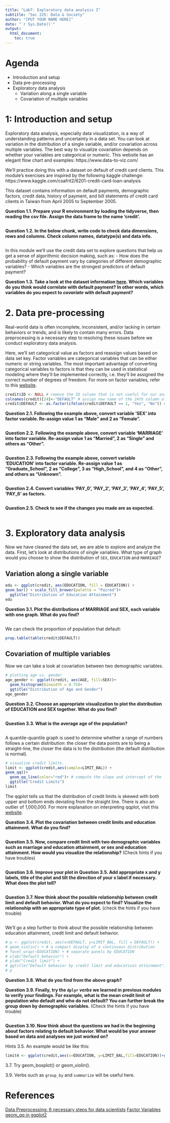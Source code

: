```yaml
---
title: "Lab7: Exploratory data analysis I"
subtitle: "Soc 225: Data & Society"
author: "[PUT YOUR NAME HERE]"
date: "`r Sys.Date()`"
output: 
  html_document:
    toc: true
---
```


# Agenda
- Introduction and setup
- Data pre-processing
- Exploratory data analysis
  - Variation along a single variable
  - Covariation of multiple variables

# 1: Introduction and setup

Exploratory data analysis, especially data visualization, is a way of understanding patterns and uncertainty in a data set. You can look at variation in the distribution of a single variable, and/or covariation across multiple variables. The best way to visualize covariation depends on whether your variables are categorical or numeric. This website has an elegant flow chart and examples: https://www.data-to-viz.com/

We'll practice doing this with a dataset on default of credit card clients. This module's exercises are inspired by the following kaggle challenge: https://www.kaggle.com/csafrit2/6201-credit-card-loan-analysis

This dataset contains information on default payments, demographic factors, credit data, history of payment, and bill statements of credit card clients in Taiwan from April 2005 to September 2005. 

**Question 1.1. Prepare your R environment by loading the tidyverse, then reading the csv file. Assign the data frame to the name 'credit'.**

```r

```
**Question 1.2. In the below chunk, write code to check data dimensions, rows and columns. Check column names, datatype(s) and data info.**
```r

```

In this module we'll use the credit data set to explore questions that help us get a sense of algorithmic decision making, such as:
- How does the probability of default payment vary by categories of different demographic variables?
- Which variables are the strongest predictors of default payment?

**Question 1.3. Take a look at the dataset information [here](https://www.kaggle.com/uciml/default-of-credit-card-clients-dataset). Which variables do you think would correlate with default payment? In other words, which variables do you expect to *covariate* with default payment?**

# 2. Data pre-processing

Real-world data is often incomplete, inconsistent, and/or lacking in certain behaviors or trends, and is likely to contain many errors. Data preprocessing is a necessary step to resolving these issues before we conduct exploratory data analysis. 

Here, we'll set categorical value as factors and reassign values based on data set key. Factor variables are categorical variables that can be either numeric or string variables. The most important advantage of converting categorical variables to factors is that they can be used in statistical modeling where they'll be implemented correctly, i.e. they'll be assigned the correct number of degrees of freedom. For more on factor variables, refer to this [website](https://stats.idre.ucla.edu/r/modules/factor-variables/). 

```r
credit$ID <- NULL # remove the ID column that is not useful for our analysis
colnames(credit)[24]<-"DEFAULT" # assign new name of the 24th column of the data frame 
credit$DEFAULT <- as.factor(ifelse(credit$DEFAULT == 1, "Yes", "No")) # convert variable DEFAULT into factor and re-assign values
```

**Question 2.1. Following the example above, convert variable 'SEX' into factor variable. Re-assign value 1 as "Male" and 2 as "Female".**

```r

```

**Question 2.2. Following the example above, convert variable 'MARRIAGE' into factor variable. Re-assign value 1 as "Married", 2 as "Single" and others as "Other".**

```r

```

**Question 2.3. Following the example above, convert variable 'EDUCATION' into factor variable. Re-assign value 1 as "Graduate_School", 2 as "College", 3 as "High_School", and 4 as "Other", and others as "Unknown".**
```r

```

**Question 2.4. Convert variables 'PAY_0', 'PAY_2', 'PAY_3', 'PAY_4', 'PAY_5', 'PAY_6' as factors.**
```r

```

**Question 2.5. Check to see if the changes you made are as expected.**
```r

```

# 3. Exploratory data analysis

Now we have cleaned the data set, we are able to explore and analyze the data. First, let's look at distributions of single variables. What type of graph would you choose to show the distribution of `SEX`, `EDUCATION` and `MARRIAGE`?

## Variation along a single variable
```r
edu <- ggplot(credit, aes(EDUCATION, fill = EDUCATION)) + 
geom_bar() + scale_fill_brewer(palette = "Paired")+
  ggtitle("Distribution of Education Attainment")
edu
```

**Question 3.1. Plot the distributions of MARRIAGE and SEX, each variable with one graph. What do you find?**
```r

```

We can check the proportion of population that default:
```r
prop.table(table(credit$DEFAULT))
```

## Covariation of multiple variables

Now we can take a look at covariation between two demographic variables. 
```r
# plotting age vs. gender
age_gender <- ggplot(credit, aes(AGE, fill=SEX))+
  geom_histogram(binwidth = 0.75)+
  ggtitle("Distribution of Age and Gender")
age_gender
```

**Question 3.2. Choose an appropriate visualization to plot the distribution of EDUCATION and SEX together. What do you find?**
```r

```


**Question 3.3. What is the average age of the population?**
```r

```

A quantile-quantile graph is used to determine whether a range of numbers follows a certain distribution: the closer the data points are to being a straight-line, the closer the data is to the distribution (the default distribution is normal). 

```r
# visualize credit limits. 
limit <- ggplot(credit,aes(sample=LIMIT_BAL)) + 
geom_qq()+
  geom_qq_line(color="red")+ # compute the slope and intercept of the line connecting the points at specified quartiles of the theoretical and sample distributions.
  ggtitle("Credit Limits")
limit
```

The qqplot tells us that the distribution of credit limits is skewed with both upper and bottom ends deviating from the straight line. There is also an outlier of 1,000,000. For more explanation on interpreting qqplot, visit this [website](https://towardsdatascience.com/q-q-plots-explained-5aa8495426c0).

**Question 3.4. Plot the covariation between credit limits and education attainment. What do you find?**
```r

```

**Question 3.5. Now, compare credit limit with two demographic variables such as marriage and education attainment, or sex and education attainment. How would you visualize the relationship?**
(Check hints if you have troubles)
```r

```

**Question 3.6. Improve your plot in Question 3.5. Add appropriate x and y labels, title of the plot and tilt the direction of your x label if necessary. What does the plot tell?**

```r

```

**Question 3.7. Now think about the possible relationship between credit limit and default behavior. What do you expect to find? Visualize the relationship with an appropriate type of plot.** 
(check the hints if you have trouble)
```r

```

We'll go a step further to think about the possible relationship between education attainment, credit limit and default behavior. 
```r
# p <- ggplot(credit, aes(x=DEFAULT, y=LIMIT_BAL, fill = DEFAULT)) + 
# geom_violin() + # a compact display of a continuous distribution
# facet_wrap(~EDUCATION) + # separate panels by EDUCATION
# xlab("Default behavior") + 
# ylab("Credit limit") + 
# ggtitle("Default behavior by credit limit and educatioin attainment")
# p
```
**Question 3.8. What do you find from the above graph?**

**Question 3.9. Finally, try the `dplyr` *verbs* we learned in previous modules to verify your findings. For example, what is the mean credit limit of population who default and who do not default? You can further break the group down by demographic variables.**
(Check the hints if you have trouble)
```r

```

**Question 3.10. Now think about the questions we had in the beginning about factors relating to default behavior. What would be your answer based on data and analyses we just worked on?**


Hints
3.5. An example would be like this:
```r
limit4 <- ggplot(credit,aes(x=EDUCATION, y=LIMIT_BAL,fill=EDUCATION))+geom_boxplot() + facet_wrap(~MARRIAGE) +theme(axis.text.x = element_text(angle = 90, vjust = 0.5, hjust=1))

```

3.7. Try geom_boxplot() or geom_violin(). 

3.9. Verbs such as `group_by` and `summarize` will be useful here.


# References
[Data Preprocessing: 6 necessary steps for data scientists](https://hackernoon.com/what-steps-should-one-take-while-doing-data-preprocessing-502c993e1caa)
[Factor Variables](https://stats.idre.ucla.edu/r/modules/factor-variables/)
[geom_qq in ggplot2](https://plotly.com/ggplot2/geom_qq/)